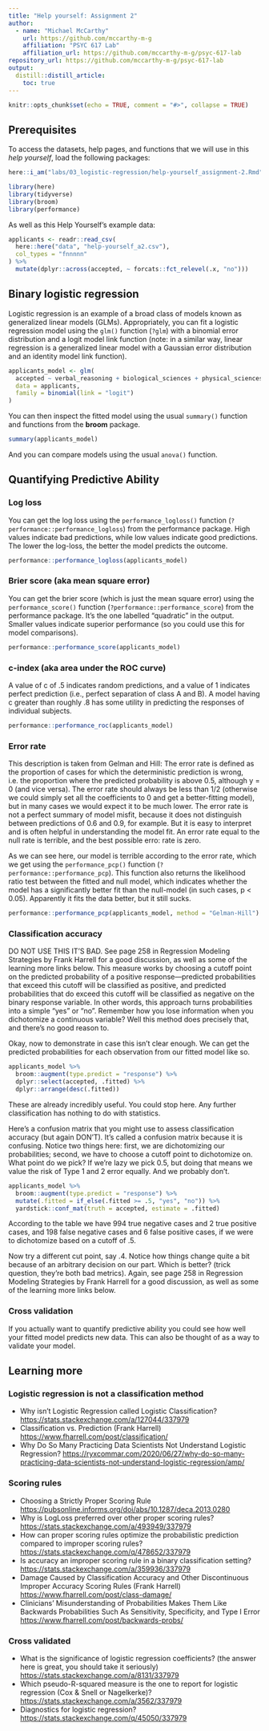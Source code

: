 ```yaml
---
title: "Help yourself: Assignment 2"
author:
  - name: "Michael McCarthy"
    url: https://github.com/mccarthy-m-g
    affiliation: "PSYC 617 Lab"
    affiliation_url: https://github.com/mccarthy-m-g/psyc-617-lab
repository_url: https://github.com/mccarthy-m-g/psyc-617-lab
output:
  distill::distill_article:
    toc: true
---
```


```r
knitr::opts_chunk$set(echo = TRUE, comment = "#>", collapse = TRUE)
```

## Prerequisites

To access the datasets, help pages, and functions that we will use in this *help yourself*, load the following packages:

```r
here::i_am("labs/03_logistic-regression/help-yourself_assignment-2.Rmd")

library(here)
library(tidyverse)
library(broom)
library(performance)
```

As well as this Help Yourself's example data:

```r
applicants <- readr::read_csv(
  here::here("data", "help-yourself_a2.csv"),
  col_types = "fnnnnn"
) %>% 
  mutate(dplyr::across(accepted, ~ forcats::fct_relevel(.x, "no")))
```

## Binary logistic regression

Logistic regression is an example of a broad class of models known as generalized linear models (GLMs). Appropriately, you can fit a logistic regression model using the `glm()` function (`?glm`) with a binomial error distribution and a logit model link function (note: in a similar way, linear regression is a generalized linear model with a Gaussian error distribution and an identity model link function).

```r
applicants_model <- glm(
  accepted ~ verbal_reasoning + biological_sciences + physical_sciences,
  data = applicants,
  family = binomial(link = "logit")
)
```

You can then inspect the fitted model using the usual `summary()` function and functions from the **broom** package.

```r
summary(applicants_model)
```

And you can compare models using the usual `anova()` function.

## Quantifying Predictive Ability

### Log loss

You can get the log loss using the `performance_logloss()` function (`?performance::performance_logloss`) from the performance package. High values indicate bad predictions, while low values indicate good predictions. The lower the log-loss, the better the model predicts the outcome.

```r
performance::performance_logloss(applicants_model)
```

### Brier score (aka mean square error)

You can get the brier score (which is just the mean square error) using the `performance_score()` function (`?performance::performance_score`) from the performance package. It's the one labelled "quadratic" in the output. Smaller values indicate superior performance (so you could use this for model comparisons).

```r
performance::performance_score(applicants_model)
```

### c-index (aka area under the ROC curve)

A value of c of .5 indicates random predictions, and a value of 1 indicates perfect prediction (i.e., perfect separation of class A and B). A model having c greater than roughly .8 has some utility in predicting the responses of individual subjects.

```r
performance::performance_roc(applicants_model)
```

### Error rate

This description is taken from Gelman and Hill: The error rate is defined as the proportion of cases for which the deterministic prediction is wrong, i.e. the proportion where the predicted probability is above 0.5, although y = 0 (and vice versa). The error rate should always be less than 1/2 (otherwise we could simply set all the coefficients to 0 and get a better-fitting model), but in many cases we would expect it to be much lower. The error rate is not a perfect summary of model misfit, because it does not distinguish between predictions of 0.6 and 0.9, for example. But it is easy to interpret and is often helpful in understanding the model fit. An error rate equal to the null rate is terrible, and the best possible erro: rate is zero.

As we can see here, our model is terrible according to the error rate, which we get using the `performance_pcp()` function (`?performance::performance_pcp`). This function also returns the likelihood ratio test between the fitted and null model, which indicates whether the model has a significantly better fit than the null-model (in such cases, p < 0.05). Apparently it fits the data better, but it still sucks.

```r
performance::performance_pcp(applicants_model, method = "Gelman-Hill")
```

### Classification accuracy

DO NOT USE THIS IT'S BAD. See page 258 in Regression Modeling Strategies by Frank Harrell for a good discussion, as well as some of the learning more links below. This measure works by choosing a cutoff point on the predicted probability of a positive response---predicted probabilities that exceed this cutoff will be classified as positive, and predicted probabilities that do exceed this cutoff will be classified as negative on the binary response variable. In other words, this approach turns probabilities into a simple "yes" or "no". Remember how you lose information when you dichotomize a continuous variable? Well this method does precisely that, and there's no good reason to.

Okay, now to demonstrate in case this isn't clear enough. We can get the predicted probabilities for each observation from our fitted model like so.

```r
applicants_model %>% 
  broom::augment(type.predict = "response") %>% 
  dplyr::select(accepted, .fitted) %>% 
  dplyr::arrange(desc(.fitted))
```

These are already incredibly useful. You could stop here. Any further classification has nothing to do with statistics.

Here's a confusion matrix that you might use to assess classification accuracy (but again DON'T). It's called a confusion matrix because it is confusing. Notice two things here: first, we are dichotomizing our probabilities; second, we have to choose a cutoff point to dichotomize on. What point do we pick? If we're lazy we pick 0.5, but doing that means we value the risk of Type 1 and 2 error equally. And we probably don't.

```r
applicants_model %>% 
  broom::augment(type.predict = "response") %>% 
  mutate(.fitted = if_else(.fitted >= .5, "yes", "no")) %>% 
  yardstick::conf_mat(truth = accepted, estimate = .fitted)
```

According to the table we have 994 true negative cases and 2 true positive cases, and 198 false negative cases and 6 false positive cases, if we were to dichotomize based on a cutoff of .5. 

Now try a different cut point, say .4. Notice how things change quite a bit because of an arbitrary decision on our part. Which is better? (trick question, they're both bad metrics). Again, see page 258 in Regression Modeling Strategies by Frank Harrell for a good discussion, as well as some of the learning more links below.

### Cross validation

If you actually want to quantify predictive ability you could see how well your fitted model predicts new data. This can also be thought of as a way to validate your model.



## Learning more

### Logistic regression is not a classification method

- Why isn't Logistic Regression called Logistic Classification?
 <https://stats.stackexchange.com/a/127044/337979>
- Classification vs. Prediction (Frank Harrell) <https://www.fharrell.com/post/classification/>
- Why Do So Many Practicing Data Scientists Not Understand Logistic Regression? <https://ryxcommar.com/2020/06/27/why-do-so-many-practicing-data-scientists-not-understand-logistic-regression/amp/>

### Scoring rules

- Choosing a Strictly Proper Scoring Rule <https://pubsonline.informs.org/doi/abs/10.1287/deca.2013.0280>
- Why is LogLoss preferred over other proper scoring rules? <https://stats.stackexchange.com/a/493949/337979>
- How can proper scoring rules optimize the probabilistic prediction compared to improper scoring rules? <https://stats.stackexchange.com/q/478652/337979>
- Is accuracy an improper scoring rule in a binary classification setting? <https://stats.stackexchange.com/a/359936/337979>
- Damage Caused by Classification Accuracy and Other Discontinuous Improper Accuracy Scoring Rules (Frank Harrell) <https://www.fharrell.com/post/class-damage/>
- Clinicians' Misunderstanding of Probabilities Makes Them Like Backwards Probabilities Such As Sensitivity, Specificity, and Type I Error <https://www.fharrell.com/post/backwards-probs/>

### Cross validated

- What is the significance of logistic regression coefficients? (the answer here is great, you should take it seriously) <https://stats.stackexchange.com/a/8131/337979>
- Which pseudo-R-squared measure is the one to report for logistic regression (Cox & Snell or Nagelkerke)? <https://stats.stackexchange.com/a/3562/337979>
- Diagnostics for logistic regression? <https://stats.stackexchange.com/q/45050/337979>

